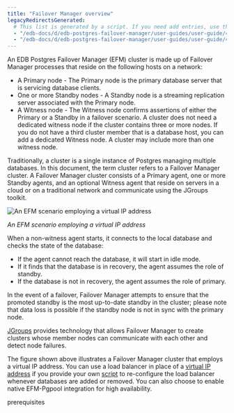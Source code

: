 ```yaml
---
title: "Failover Manager overview"
legacyRedirectsGenerated:
  # This list is generated by a script. If you need add entries, use the `legacyRedirects` key.
  - "/edb-docs/d/edb-postgres-failover-manager/user-guides/user-guide/4.0/failover_manager_overview.html"
  - "/edb-docs/d/edb-postgres-failover-manager/user-guides/user-guide/4.1/failover_manager_overview.html"
---
```


<div id="failover_manager_overview" class="registered_link"></div>

An EDB Postgres Failover Manager (EFM) cluster is made up of Failover Manager processes that reside on the following hosts on a network:

-   A Primary node - The Primary node is the primary database server that is servicing database clients.
-   One or more Standby nodes - A Standby node is a streaming replication server associated with the Primary node.
-   A Witness node - The Witness node confirms assertions of either the Primary or a Standby in a failover scenario. A cluster does not need a dedicated witness node if the cluster contains three or more nodes. If you do not have a third cluster member that is a database host, you can add a dedicated Witness node. A cluster may include more than one witness node.

Traditionally, a cluster is a single instance of Postgres managing multiple databases. In this document, the term cluster refers to a Failover Manager cluster. A Failover Manager cluster consists of a Primary agent, one or more Standby agents, and an optional Witness agent that reside on servers in a cloud or on a traditional network and communicate using the JGroups toolkit.

![An EFM scenario employing a virtual IP address](../images/failover_manager_overview.png)

*An EFM scenario employing a virtual IP address*

When a non-witness agent starts, it connects to the local database and checks the state of the database:

-   If the agent cannot reach the database, it will start in idle mode.
-   If it finds that the database is in recovery, the agent assumes the role of standby.
-   If the database is not in recovery, the agent assumes the role of primary.

In the event of a failover, Failover Manager attempts to ensure that the promoted standby is the most up-to-date standby in the cluster; please note that data loss is possible if the standby node is not in sync with the primary node.

[JGroups](http://www.jgroups.org/) provides technology that allows Failover Manager to create clusters whose member nodes can communicate with each other and detect node failures.

The figure shown above illustrates a Failover Manager cluster that employs a virtual IP address. You can use a load balancer in place of a [virtual IP address](../04_configuring_efm/05_using_vip_addresses/#using_vip_addresses) if you provide your own [script](../04_configuring_efm/01_cluster_properties/#cluster_properties) to re-configure the load balancer whenever databases are added or removed. You can also choose to enable native EFM-Pgpool integration for high availability.

<div class="toctree" maxdepth="3">

prerequisites

</div>
